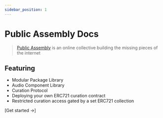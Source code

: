 ```yaml
---
sidebar_position: 1
---
```


# Public Assembly Docs

> [Public Assembly](http://public---assembly.com) is an online collective building the missing pieces of the internet

## Featuring

- Modular Package Library
- Audio Component Library
- Curation Protocol
- Deploying your own ERC721 curation contract
- Restricted curation access gated by a set ERC721 collection

[Get started →]
